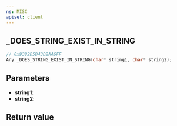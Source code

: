 ```yaml
---
ns: MISC
apiset: client
---
```

## _DOES_STRING_EXIST_IN_STRING

```c
// 0x9382D5D43D2AA6FF
Any _DOES_STRING_EXIST_IN_STRING(char* string1, char* string2);
```


## Parameters
* **string1**:
* **string2**:

## Return value